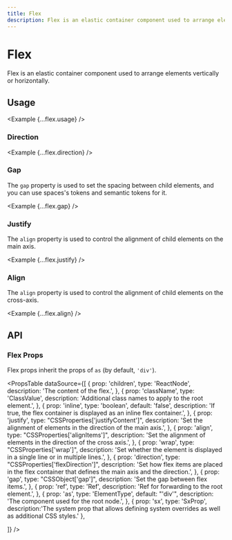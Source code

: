 ```yaml
---
title: Flex
description: Flex is an elastic container component used to arrange elements vertically or horizontally.
---
```



# Flex

Flex is an elastic container component used to arrange elements vertically or horizontally.

<ComponentLinks component='flex' />

## Usage

<Example {...flex.usage} />

### Direction

<Example {...flex.direction} />

### Gap

The `gap` property is used to set the spacing between child elements, and you can use spaces's tokens and semantic tokens for it.

<Example {...flex.gap} />

### Justify

The `align` property is used to control the alignment of child elements on the main axis.

<Example {...flex.justify} />

### Align

The `align` property is used to control the alignment of child elements on the cross-axis.

<Example {...flex.align} />

## API

### Flex Props

Flex props inherit the props of `as` (by default, `'div'`).

<PropsTable
  dataSource={[
    {
      prop: 'children',
      type: 'ReactNode',
      description: 'The content of the flex.',
    },
    {
      prop: 'className',
      type: 'ClassValue',
      description: 'Additional class names to apply to the root element.',
    },
    {
      prop: 'inline',
      type: 'boolean',
      default: 'false',
      description: 'If true, the flex container is displayed as an inline flex container.',
    },
    {
      prop: 'justify',
      type: "CSSProperties['justifyContent']",
      description: 'Set the alignment of elements in the direction of the main axis.',
    },
    {
      prop: 'align',
      type: "CSSProperties['alignItems']",
      description: 'Set the alignment of elements in the direction of the cross axis.',
    },
    {
      prop: 'wrap',
      type: "CSSProperties['wrap']",
      description:
        'Set whether the element is displayed in a single line or in multiple lines.',
    },
    {
      prop: 'direction',
      type: "CSSProperties['flexDirection']",
      description: 'Set how flex items are placed in the flex container that defines the main axis and the direction.',
    },
    {
      prop: 'gap',
      type: "CSSObject['gap']",
      description: 'Set the gap between flex items.',
    },
    {
      prop: 'ref',
      type: 'Ref',
      description: 'Ref for forwarding to the root element.',
    },
    {
      prop: 'as',
      type: 'ElementType',
      default: "'div'",
      description: 'The component used for the root node.',
    },
    {
      prop: 'sx',
      type: 'SxProp<FlexOwnerState>',
      description:'The system prop that allows defining system overrides as well as additional CSS styles.'
    },

]}
/>
